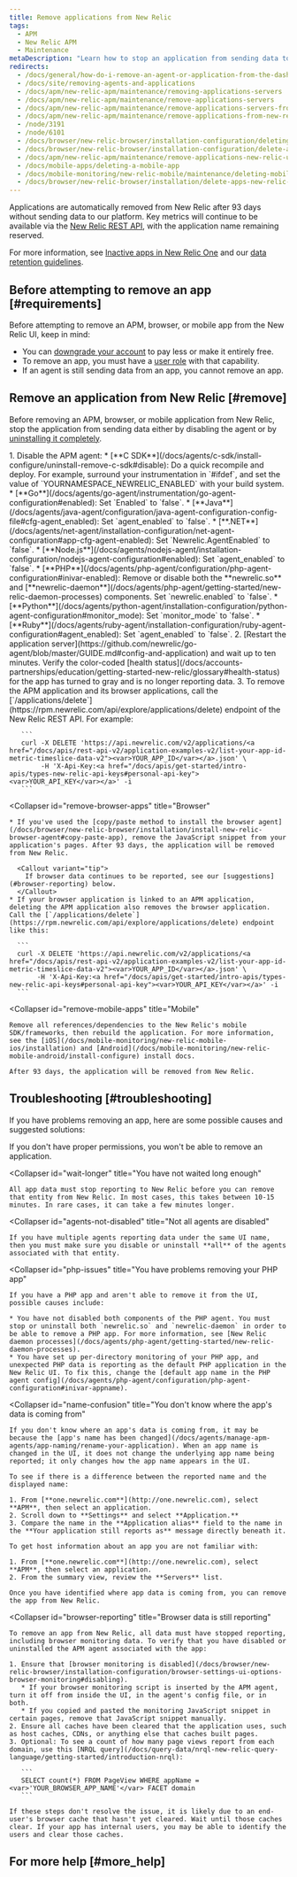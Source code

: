 ```yaml
---
title: Remove applications from New Relic
tags:
  - APM
  - New Relic APM
  - Maintenance
metaDescription: "Learn how to stop an application from sending data to New Relic, and how to remove it from the UI."
redirects:
  - /docs/general/how-do-i-remove-an-agent-or-application-from-the-dashboard
  - /docs/site/removing-agents-and-applications
  - /docs/apm/new-relic-apm/maintenance/removing-applications-servers
  - /docs/apm/new-relic-apm/maintenance/remove-applications-servers
  - /docs/apm/new-relic-apm/maintenance/remove-applications-servers-from-new-relic-ui
  - /docs/apm/new-relic-apm/maintenance/remove-applications-from-new-relic-ui
  - /node/3191
  - /node/6101
  - /docs/browser/new-relic-browser/installation-configuration/deleting-apps-new-relic-browser
  - /docs/browser/new-relic-browser/installation-configuration/delete-apps-new-relic-browser
  - /docs/apm/new-relic-apm/maintenance/remove-applications-new-relic-ui
  - /docs/mobile-apps/deleting-a-mobile-app
  - /docs/mobile-monitoring/new-relic-mobile/maintenance/deleting-mobile-app
  - /docs/browser/new-relic-browser/installation/delete-apps-new-relic-browser
---
```


Applications are automatically removed from New Relic after 93 days without sending data to our platform. Key metrics will continue to be available via the [New Relic REST API](https://docs.newrelic.com/docs/apis/rest-api-v2/getting-started/introduction-new-relic-rest-api-v2), with the application name remaining reserved.

For more information, see [Inactive apps in New Relic One](/docs/new-relic-one/use-new-relic-one/ui-data/new-relic-feature-end-life-announcements-july-2020#inactive-apps) and our [data retention guidelines](https://docs.newrelic.com/docs/accounts/accounts/data-management/overview-data-retention-components#apm).

## Before attempting to remove an app [#requirements]

Before attempting to remove an APM, browser, or mobile app from the New Relic UI, keep in mind:

* You can [downgrade your account](/docs/accounts/accounts-billing/account-setup/downgradecancel-account) to pay less or make it entirely free.
* To remove an app, you must have a [user role](/docs/accounts/accounts-billing/new-relic-one-pricing-users/users-roles) with that capability.
* If an agent is still sending data from an app, you cannot remove an app.

## Remove an application from New Relic [#remove]

Before removing an APM, browser, or mobile application from New Relic, stop the application from sending data either by disabling the agent or by [uninstalling it completely](/docs/agents/manage-apm-agents/installation/uninstall-agent).

<CollapserGroup>
  <Collapser
    id="remove-apm-apps"
    title="APM applications"
  >
    1. Disable the APM agent:
       * [**C SDK**](/docs/agents/c-sdk/install-configure/uninstall-remove-c-sdk#disable): Do a quick recompile and deploy. For example, surround your instrumentation in `#ifdef`, and set the value of `YOURNAMESPACE_NEWRELIC_ENABLED` with your build system.
       * [**Go**](/docs/agents/go-agent/instrumentation/go-agent-configuration#enabled): Set `Enabled` to `false`.
       * [**Java**](/docs/agents/java-agent/configuration/java-agent-configuration-config-file#cfg-agent_enabled): Set `agent_enabled` to `false`.
       * [**.NET**](/docs/agents/net-agent/installation-configuration/net-agent-configuration#app-cfg-agent-enabled): Set `Newrelic.AgentEnabled` to `false`.
       * [**Node.js**](/docs/agents/nodejs-agent/installation-configuration/nodejs-agent-configuration#enabled): Set `agent_enabled` to `false`.
       * [**PHP**](/docs/agents/php-agent/configuration/php-agent-configuration#inivar-enabled): Remove or disable both the **newrelic.so** and [**newrelic-daemon**](/docs/agents/php-agent/getting-started/new-relic-daemon-processes) components. Set `newrelic.enabled` to `false`.
       * [**Python**](/docs/agents/python-agent/installation-configuration/python-agent-configuration#monitor_mode): Set `monitor_mode` to `false`.
       * [**Ruby**](/docs/agents/ruby-agent/installation-configuration/ruby-agent-configuration#agent_enabled): Set `agent_enabled` to `false`.
    2. [Restart the application server](https://github.com/newrelic/go-agent/blob/master/GUIDE.md#config-and-application) and wait up to ten minutes. Verify the color-coded [health status](/docs/accounts-partnerships/education/getting-started-new-relic/glossary#health-status) for the app has turned to gray and is no longer reporting data.
    3. To remove the APM application and its browser applications, call the [`/applications/delete`](https://rpm.newrelic.com/api/explore/applications/delete) endpoint of the New Relic REST API. For example:

       ```
       curl -X DELETE 'https://api.newrelic.com/v2/applications/<a href="/docs/apis/rest-api-v2/application-examples-v2/list-your-app-id-metric-timeslice-data-v2"><var>YOUR_APP_ID</var></a>.json' \
            -H 'X-Api-Key:<a href="/docs/apis/get-started/intro-apis/types-new-relic-api-keys#personal-api-key"><var>YOUR_API_KEY</var></a>' -i
       ```
  </Collapser>

  <Collapser
    id="remove-browser-apps"
    title="Browser"
  >
    * If you've used the [copy/paste method to install the browser agent](/docs/browser/new-relic-browser/installation/install-new-relic-browser-agent#copy-paste-app), remove the JavaScript snippet from your application's pages. After 93 days, the application will be removed from New Relic.

      <Callout variant="tip">
        If browser data continues to be reported, see our [suggestions](#browser-reporting) below.
      </Callout>
    * If your browser application is linked to an APM application, deleting the APM application also removes the browser application. Call the [`/applications/delete`](https://rpm.newrelic.com/api/explore/applications/delete) endpoint like this:

      ```
      curl -X DELETE 'https://api.newrelic.com/v2/applications/<a href="/docs/apis/rest-api-v2/application-examples-v2/list-your-app-id-metric-timeslice-data-v2"><var>YOUR_APP_ID</var></a>.json' \
           -H 'X-Api-Key:<a href="/docs/apis/get-started/intro-apis/types-new-relic-api-keys#personal-api-key"><var>YOUR_API_KEY</var></a>' -i
      ```
  </Collapser>

  <Collapser
    id="remove-mobile-apps"
    title="Mobile"
  >
    Remove all references/dependencies to the New Relic's mobile SDK/frameworks, then rebuild the application. For more information, see the [iOS](/docs/mobile-monitoring/new-relic-mobile-ios/installation) and [Android](/docs/mobile-monitoring/new-relic-mobile-android/install-configure) install docs.

    After 93 days, the application will be removed from New Relic.
  </Collapser>
</CollapserGroup>

## Troubleshooting [#troubleshooting]

If you have problems removing an app, here are some possible causes and suggested solutions:

<CollapserGroup>
  <Collapser
    id="not-owner-admin"
    title="You are not an admin on your full user account"
  >
    If you don't have proper permissions, you won't be able to remove an application.
  </Collapser>

  <Collapser
    id="wait-longer"
    title="You have not waited long enough"
  >
    All app data must stop reporting to New Relic before you can remove that entity from New Relic. In most cases, this takes between 10-15 minutes. In rare cases, it can take a few minutes longer.
  </Collapser>

  <Collapser
    id="agents-not-disabled"
    title="Not all agents are disabled"
  >
    If you have multiple agents reporting data under the same UI name, then you must make sure you disable or uninstall **all** of the agents associated with that entity.
  </Collapser>

  <Collapser
    id="php-issues"
    title="You have problems removing your PHP app"
  >
    If you have a PHP app and aren't able to remove it from the UI, possible causes include:

    * You have not disabled both components of the PHP agent. You must stop or uninstall both `newrelic.so` and `newrelic-daemon` in order to be able to remove a PHP app. For more information, see [New Relic daemon processes](/docs/agents/php-agent/getting-started/new-relic-daemon-processes).
    * You have set up per-directory monitoring of your PHP app, and unexpected PHP data is reporting as the default PHP application in the New Relic UI. To fix this, change the [default app name in the PHP agent config](/docs/agents/php-agent/configuration/php-agent-configuration#inivar-appname).
  </Collapser>

  <Collapser
    id="name-confusion"
    title="You don't know where the app's data is coming from"
  >
    If you don't know where an app's data is coming from, it may be because the [app's name has been changed](/docs/agents/manage-apm-agents/app-naming/rename-your-application). When an app name is changed in the UI, it does not change the underlying app name being reported; it only changes how the app name appears in the UI.

    To see if there is a difference between the reported name and the displayed name:

    1. From [**one.newrelic.com**](http://one.newrelic.com), select **APM**, then select an application.
    2. Scroll down to **Settings** and select **Application.**
    3. Compare the name in the **Application alias** field to the name in the **Your application still reports as** message directly beneath it.

    To get host information about an app you are not familiar with:

    1. From [**one.newrelic.com**](http://one.newrelic.com), select **APM**, then select an application.
    2. From the summary view, review the **Servers** list.

    Once you have identified where app data is coming from, you can remove the app from New Relic.
  </Collapser>

  <Collapser
    id="browser-reporting"
    title="Browser data is still reporting"
  >
    To remove an app from New Relic, all data must have stopped reporting, including browser monitoring data. To verify that you have disabled or uninstalled the APM agent associated with the app:

    1. Ensure that [browser monitoring is disabled](/docs/browser/new-relic-browser/installation-configuration/browser-settings-ui-options-browser-monitoring#disabling).
       * If your browser monitoring script is inserted by the APM agent, turn it off from inside the UI, in the agent's config file, or in both.
       * If you copied and pasted the monitoring JavaScript snippet in certain pages, remove that JavaScript snippet manually.
    2. Ensure all caches have been cleared that the application uses, such as host caches, CDNs, or anything else that caches built pages.
    3. Optional: To see a count of how many page views report from each domain, use this [NRQL query](/docs/query-data/nrql-new-relic-query-language/getting-started/introduction-nrql):

       ```
       SELECT count(*) FROM PageView WHERE appName = <var>'YOUR_BROWSER_APP_NAME'</var> FACET domain
       ```

    If these steps don't resolve the issue, it is likely due to an end-user's browser cache that hasn't yet cleared. Wait until those caches clear. If your app has internal users, you may be able to identify the users and clear those caches.
  </Collapser>
</CollapserGroup>

## For more help [#more_help]
